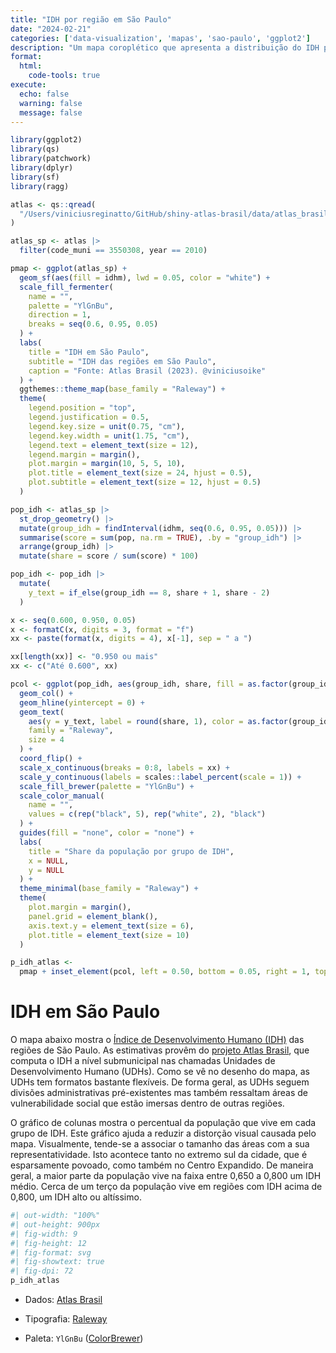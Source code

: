 ```yaml
---
title: "IDH por região em São Paulo"
date: "2024-02-21"
categories: ['data-visualization', 'mapas', 'sao-paulo', 'ggplot2']
description: "Um mapa coroplético que apresenta a distribuição do IDH por regiões em São Paulo. Os dados são importados do projeto Atlas Brasil e estão a nível de UDH (Unidade de Desenvolvimento Humano)."
format:
  html:
    code-tools: true
execute:
  echo: false
  warning: false
  message: false
---
```


```r
library(ggplot2)
library(qs)
library(patchwork)
library(dplyr)
library(sf)
library(ragg)

atlas <- qs::qread(
  "/Users/viniciusreginatto/GitHub/shiny-atlas-brasil/data/atlas_brasil.qs"
)

atlas_sp <- atlas |>
  filter(code_muni == 3550308, year == 2010)
```

```r
pmap <- ggplot(atlas_sp) +
  geom_sf(aes(fill = idhm), lwd = 0.05, color = "white") +
  scale_fill_fermenter(
    name = "",
    palette = "YlGnBu",
    direction = 1,
    breaks = seq(0.6, 0.95, 0.05)
  ) +
  labs(
    title = "IDH em São Paulo",
    subtitle = "IDH das regiões em São Paulo",
    caption = "Fonte: Atlas Brasil (2023). @viniciusoike"
  ) +
  ggthemes::theme_map(base_family = "Raleway") +
  theme(
    legend.position = "top",
    legend.justification = 0.5,
    legend.key.size = unit(0.75, "cm"),
    legend.key.width = unit(1.75, "cm"),
    legend.text = element_text(size = 12),
    legend.margin = margin(),
    plot.margin = margin(10, 5, 5, 10),
    plot.title = element_text(size = 24, hjust = 0.5),
    plot.subtitle = element_text(size = 12, hjust = 0.5)
  )

pop_idh <- atlas_sp |>
  st_drop_geometry() |>
  mutate(group_idh = findInterval(idhm, seq(0.6, 0.95, 0.05))) |>
  summarise(score = sum(pop, na.rm = TRUE), .by = "group_idh") |>
  arrange(group_idh) |>
  mutate(share = score / sum(score) * 100)

pop_idh <- pop_idh |>
  mutate(
    y_text = if_else(group_idh == 8, share + 1, share - 2)
  )

x <- seq(0.600, 0.950, 0.05)
x <- formatC(x, digits = 3, format = "f")
xx <- paste(format(x, digits = 4), x[-1], sep = " a ")

xx[length(xx)] <- "0.950 ou mais"
xx <- c("Até 0.600", xx)

pcol <- ggplot(pop_idh, aes(group_idh, share, fill = as.factor(group_idh))) +
  geom_col() +
  geom_hline(yintercept = 0) +
  geom_text(
    aes(y = y_text, label = round(share, 1), color = as.factor(group_idh)),
    family = "Raleway",
    size = 4
  ) +
  coord_flip() +
  scale_x_continuous(breaks = 0:8, labels = xx) +
  scale_y_continuous(labels = scales::label_percent(scale = 1)) +
  scale_fill_brewer(palette = "YlGnBu") +
  scale_color_manual(
    name = "",
    values = c(rep("black", 5), rep("white", 2), "black")
  ) +
  guides(fill = "none", color = "none") +
  labs(
    title = "Share da população por grupo de IDH",
    x = NULL,
    y = NULL
  ) +
  theme_minimal(base_family = "Raleway") +
  theme(
    plot.margin = margin(),
    panel.grid = element_blank(),
    axis.text.y = element_text(size = 6),
    plot.title = element_text(size = 10)
  )

p_idh_atlas <-
  pmap + inset_element(pcol, left = 0.50, bottom = 0.05, right = 1, top = 0.5)
```

# IDH em São Paulo

O mapa abaixo mostra o [Índice de Desenvolvimento Humano (IDH)](https://pt.wikipedia.org/wiki/Índice_de_Desenvolvimento_Humano) das regiões de São Paulo. As estimativas provêm do [projeto Atlas Brasil](http://www.atlasbrasil.org.br), que computa o IDH a nível submunicipal nas chamadas Unidades de Desenvolvimento Humano (UDHs). Como se vê no desenho do mapa, as UDHs tem formatos bastante flexíveis. De forma geral, as UDHs seguem divisões administrativas pré-existentes mas também ressaltam áreas de vulnerabilidade social que estão imersas dentro de outras regiões.

O gráfico de colunas mostra o percentual da população que vive em cada grupo de IDH. Este gráfico ajuda a reduzir a distorção visual causada pelo mapa. Visualmente, tende-se a associar o tamanho das áreas com a sua representatividade. Isto acontece tanto no extremo sul da cidade, que é esparsamente povoado, como também no Centro Expandido. De maneira geral, a maior parte da população vive na faixa entre 0,650 a 0,800 um IDH médio. Cerca de um terço da população vive em regiões com IDH acima de 0,800, um IDH alto ou altíssimo.

```r
#| out-width: "100%"
#| out-height: 900px
#| fig-width: 9
#| fig-height: 12
#| fig-format: svg
#| fig-showtext: true
#| fig-dpi: 72
p_idh_atlas
```

-   Dados: [Atlas Brasil](http://www.atlasbrasil.org.br/acervo/biblioteca)

-   Tipografia: [Raleway](https://fonts.google.com/specimen/Raleway)

-   Paleta: `YlGnBu` ([ColorBrewer](https://colorbrewer2.org/#type=sequential&scheme=YlGnBu&n=8))
